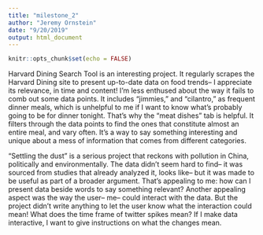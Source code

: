 ```yaml
---
title: "milestone_2"
author: "Jeremy Ornstein"
date: "9/20/2019"
output: html_document
---
```


```r
knitr::opts_chunk$set(echo = FALSE)
```
Harvard Dining Search Tool is an interesting project. It regularly scrapes the Harvard Dining site to present up-to-date data on food trends-- I appreciate its relevance, in time and content! I'm less enthused about the way it fails to comb out some data points. It includes "jimmies," and "cilantro," as frequent dinner meals, which is unhelpful to me if I want to know what's probably going to be for dinner tonight. That's why the "meat dishes" tab is helpful. It filters through the data points to find the ones that constitute almost an entire meal, and vary often. It's a way to say something interesting and unique about a mess of information that comes from different categories. 

"Settling the dust" is a serious project that reckons with pollution in China, politically and environmentally. The data didn't seem hard to find-- it was sourced from studies that already analyzed it, looks like-- but it was made to be useful as part of a broader argument. That's appealing to me: how can I present data beside words to say something relevant? Another appealing aspect was the way the user-- me-- could interact with the data. But the project didn't write anything to let the user know what the interaction could mean! What does the time frame of twitter spikes mean? If I make data interactive, I want to give instructions on what the changes mean. 